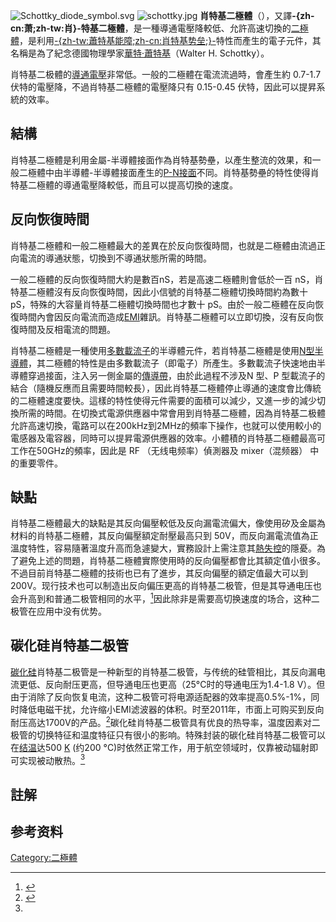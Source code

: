 {{NoteTA
|T=zh:肖特基二极管; zh-hans:肖特基二极管; zh-hant:蕭特基二極體;
|G1=Electronics
|1=zh:热击穿; zh-hans:热击穿; zh-hant:熱失控;
|2=zh-tw:蕭特基能障;zh-cn:肖特基势垒;
}}
[[File:Schottky_diode_symbol.svg|right]]
[[File:schottky.jpg|thumb]]
'''肖特基二極體'''（{{lang-en|Schottky diode}}），又譯'''-{zh-cn:萧;zh-tw:肖}-特基二極體'''，是一種導通電壓降較低、允許高速切換的[[二極體|二極體]]，是利用[[肖特基勢壘|-{zh-tw:蕭特基能障;zh-cn:肖特基势垒;}-]]特性而產生的電子元件，其名稱是為了紀念德國物理學家[[華特·蕭特基|華特·蕭特基]]（Walter H. Schottky）。

肖特基二极體的[[導通電壓|導通電壓]]非常低。一般的二極體在電流流過時，會產生約 0.7-1.7 伏特的電壓降，不過肖特基二極體的電壓降只有 0.15-0.45 伏特，因此可以提昇系統的效率。

== 結構 ==
肖特基二極體是利用金屬-半導體接面作為肖特基勢壘，以產生整流的效果，和一般二極體中由半導體-半導體接面產生的[[PN結|P-N接面]]不同。肖特基勢壘的特性使得肖特基二極體的導通電壓降較低，而且可以提高切換的速度。

== 反向恢復時間 ==
肖特基二極體和一般二極體最大的差異在於反向恢復時間，也就是二極體由流過正向電流的導通狀態，切換到不導通狀態所需的時間。

一般二極體的反向恢復時間大約是數百nS{{notetag|1=奈秒（nS, nano second）即十億分之一秒（10<sup>-9</sup>秒）}}，若是高速二極體則會低於一百 nS，肖特基二極體沒有反向恢復時間，因此小信號的肖特基二極體切換時間約為數十 pS{{notetag|1=皮秒（pS, pico second）即一兆分之一秒（10<sup>-12</sup>秒）}}，特殊的大容量肖特基二極體切換時間也才數十 pS。由於一般二極體在反向恢復時間內會因反向電流而造成[[電磁干擾|EMI]]雜訊。肖特基二極體可以立即切換，沒有反向恢復時間及反相電流的問題。

肖特基二極體是一種使用[[多數載流子|多數載流子]]的半導體元件，若肖特基二極體是使用[[N型半導體|N型半導體]]，其二極體的特性是由多數載流子（即電子）所產生。多數載流子快速地由半導體穿過接面，注入另一側金屬的[[傳導帶|傳導帶]]，由於此過程不涉及N 型、P 型載流子的結合（隨機反應而且需要時間較長），因此肖特基二極體停止導通的速度會比傳統的二極體速度要快。這樣的特性使得元件需要的面積可以減少，又進一步的減少切換所需的時間。在切換式電源供應器中常會用到肖特基二極體，因為肖特基二极體允許高速切換，電路可以在200kHz到2MHz的頻率下操作，也就可以使用較小的電感器及電容器，同時可以提昇電源供應器的效率。小體積的肖特基二極體最高可工作在50GHz的頻率，因此是 RF （无线电频率）偵測器及 mixer（混频器） 中的重要零件。

== 缺點 ==
肖特基二極體最大的缺點是其反向偏壓較低及反向漏電流偏大，像使用矽及金屬為材料的肖特基二極體，其反向偏壓額定耐壓最高只到 50V，而反向漏電流值為正溫度特性，容易隨著溫度升高而急遽變大，實務設計上需注意其[[熱失控|熱失控]]的隱憂。為了避免上述的問題，肖特基二極體實際使用時的反向偏壓都會比其額定值小很多。不過目前肖特基二極體的技術也已有了進步，其反向偏壓的額定值最大可以到200V。现行技术也可以制造出反向偏压更高的肖特基二极管，但是其导通电压也会升高到和普通二极管相同的水平，<ref>{{cite magazine|url=http://www.microsemi.com/sites/default/files/micnotes/401.pdf|title=Introduction to Schottky Rectifiers|work=MicroNotes|series=401|quote=Schottky rectifiers seldom exceed 100 volts in their working peak reverse voltage since devices moderately above this rating level will result in forward voltages equal to or greater than equivalent pn junction rectifiers.}}</ref>因此除非是需要高切换速度的场合，这种二极管在应用中没有优势。

== 碳化硅肖特基二极管 ==

[[碳化硅|碳化硅]]肖特基二极管是一种新型的肖特基二极管，与传统的硅管相比，其反向漏电流更低、反向耐压更高，但导通电压也更高（25°C时的导通电压为1.4-1.8 V）。但由于消除了反向恢复电流，这种二极管可将电源适配器的效率提高0.5%-1%，同时降低电磁干扰，允许缩小EMI滤波器的体积。时至2011年，市面上可购买到反向耐压高达1700V的产品。<ref name="SiC">{{cite web|url=http://www.powerelectronics.com/discrete-power-semis/schottky-diodes-old-ones-are-good-new-ones-are-better|title=Schottky Diodes: the Old Ones Are Good, the New Ones Are Better|website=Power Electronics}}</ref>碳化硅肖特基二极管具有优良的热导率，温度因素对二极管的切换特征和温度特征只有很小的影响。特殊封装的碳化硅肖特基二极管可以在[[结温|结温]]达500 [[开尔文|K]] (约200 °C)时依然正常工作，用于航空领域时，仅靠被动辐射即可实现被动散热。<ref name="SiC" />

==註解==
{{notefoot}}

== 参考资料 ==

{{reflist}}

{{Electronic components}}
{{Authority control}}
[[Category:二極體|Category:二極體]]